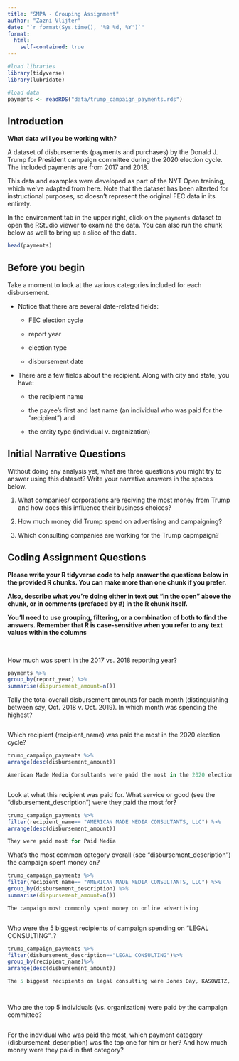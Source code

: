```yaml
---
title: "SMPA - Grouping Assignment"
author: "Zazni Vlijter"
date: "`r format(Sys.time(), '%B %d, %Y')`"
format:
  html:
    self-contained: true
---
```


```r

#load libraries
library(tidyverse)
library(lubridate)

#load data
payments <- readRDS("data/trump_campaign_payments.rds")

```

## Introduction

**What data will you be working with?**

A dataset of disbursements (payments and purchases) by the Donald J. Trump for President campaign committee during the 2020 election cycle. The included payments are from 2017 and 2018.

This data and examples were developed as part of the NYT Open training, which we've adapted from here. Note that the dataset has been alterted for instructional purposes, so doesn't represent the original FEC data in its entirety.

In the environment tab in the upper right, click on the `payments` dataset to open the RStudio viewer to examine the data. You can also run the chunk below as well to bring up a slice of the data.

```r

head(payments)


```

## Before you begin

Take a moment to look at the various categories included for each disbursement.

-   Notice that there are several date-related fields:

    -   FEC election cycle

    -   report year

    -   election type

    -   disbursement date

-   There are a few fields about the recipient. Along with city and state, you have:

    -   the recipient name

    -   the payee's first and last name (an individual who was paid for the "recipient") and

    -   the entity type (individual v. organization)

## Initial Narrative Questions

Without doing any analysis yet, what are three questions you might try to answer using this dataset? Write your narrative answers in the spaces below.

1.  What companies/ corporations are reciving the most money from Trump and how does this influence their business choices?

2.  How much money did Trump spend on advertising and campaigning?

3.  Which consulting companies are working for the Trump capmpaign?

## Coding Assignment Questions

**Please write your R tidyverse code to help answer the questions below in the provided R chunks. You can make more than one chunk if you prefer.**

**Also, describe what you're doing either in text out "in the open" above the chunk, or in comments (prefaced by #) in the R chunk itself.**

**You'll need to use grouping, filtering, or a combination of both to find the answers. Remember that R is case-sensitive when you refer to any text values within the columns**

<br>

How much was spent in the 2017 vs. 2018 reporting year?

```r
payments %>% 
group_by(report_year) %>% 
summarise(dispursement_amount=n())

```

Tally the total overall disbursement amounts for each month (distinguishing between say, Oct. 2018 v. Oct. 2019). In which month was spending the highest?

```r


```

Which recipient (recipient_name) was paid the most in the 2020 election cycle?

```r

trump_campaign_payments %>% 
arrange(desc(disbursement_amount))

American Made Media Consultants were paid the most in the 2020 election cycle



```

Look at what this recipient was paid for. What service or good (see the "disbursement_description") were they paid the most for?

```r

trump_campaign_payments %>% 
filter(recipient_name== "AMERICAN MADE MEDIA CONSULTANTS, LLC") %>%
arrange(desc(disbursement_amount))

They were paid most for Paid Media 

```

What's the most common category overall (see "disbursement_description") the campaign spent money on?

```r
trump_campaign_payments %>% 
filter(recipient_name== "AMERICAN MADE MEDIA CONSULTANTS, LLC") %>%
group_by(disbursement_description) %>% 
summarise(dispursement_amount=n())

The campaign most commonly spent money on online advertising 



```

Who were the 5 biggest recipients of campaign spending on "LEGAL CONSULTING"..?

```r
trump_campaign_payments %>%
filter(disbursement_description=="LEGAL CONSULTING")%>%
group_by(recipient_name)%>%
arrange(desc(disbursement_amount))

The 5 biggest recipients on legal consulting were Jones Day, KASOWITZ, BENSON, TORRESS & FRIEDMAN,	MINTZ LEVIN,THE LAW OFFICES OF ALAN S. FUTERFAS,	MCDERMOTT WILL & EMERY




```


Who are the top 5 individuals (vs. organization) were paid by the campaign committee?

```r







```


For the indvidual who was paid the most, which payment category (disbursement_description) was the top one for him or her? And how much money were they paid in that category?

```r







```
